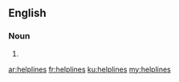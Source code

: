==English==

===Noun===
{{head|en|plural}}

# {{plural of|helpline|lang=en}}

[[ar:helplines]]
[[fr:helplines]]
[[ku:helplines]]
[[my:helplines]]